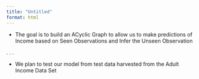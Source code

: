 ```yaml
---
title: "Untitled"
format: html
---
```



- The goal is to build an ACyclic Graph to allow us to make predictions of Income based on Seen Observations and Infer the Unseen Observation

. . . 

- We plan to test our model from test data harvested from the Adult Income Data Set